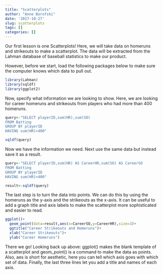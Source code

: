 ```yaml
---
title: "Scatterplots"
author: "Anne Borofski"
date: '2017-10-27'
slug: scatterplots
tags: []
categories: []
---
```


Our first lesson is one Scatterplots! Here, we will take data on homeruns and strikeouts to make a scatterplot. The data will be extracted from the Lahman database of baseball statistics to make our product.

However, before we start, load the following packages below to make sure the computer knows which data to pull out.


```r
library(Lahman)
library(sqldf)
library(ggplot2)
```

Now, specify what information we are looking to show. Here, we are looking for career homeruns and strikeouts from players who had more than 400 homeruns. 
```r
query<-"SELECT playerID,sum(HR),sum(SO)
FROM Batting
GROUP BY playerID
HAVING sum(HR)>400"

sqldf(query)
```
Now we have the information we need. Next use the same data but instead save it as a result.

```r
query<-"SELECT playerID,sum(HR) AS CareerHR,sum(SO) AS CareerSO
FROM Batting
GROUP BY playerID
HAVING sum(HR)>400"

result<-sqldf(query)
```

The last step is to turn the data into points. We can do this by using the homeruns as the y-axis and the strikeouts as the x-axis. It can be useful to add a graph title and axis labels to make the scatterplot more sophisticated and easier to read. 

```r
ggplot()+
  geom_point(data=result,aes(x=CareerSO,y=CareerHR),size=3)+
  ggtitle("Career Strikeouts and Homeruns")+
  xlab("Career Strikeouts")+
  ylab("Career Homeruns")
```

There we go! Looking back up above: ggplot() makes the blank template of a scatterplot and geom_point() is a command to make the data as points. Also, aes is short for aesthetic, here you can tell which axis goes with which set of data. Finally, the last three lines let you add a title and names of each axis.